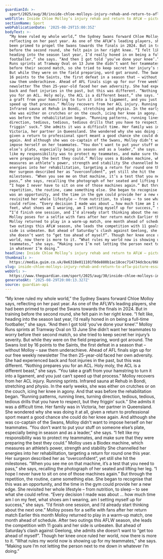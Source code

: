 ```yaml
---
guardianId: >-
  sport/2025/aug/30/inside-chloe-molloys-injury-rehab-and-return-to-aflw-picture-essay
webTitle: Inside Chloe Molloy’s injury rehab and return to AFLW – picture essay
sectionName: Sport
webPublicationDate: '2025-08-29T15:00:35Z'
bodyText: >-
  “My knee ruled my whole world,” the Sydney Swans forward Chloe Molloy says,
  reflecting on her past year. As one of the AFLW’s leading players, she had
  been primed to propel the Swans towards the finals in 2024. But in training
  before the second round, she felt pain in her right knee. “I felt like,
  heading into the season last year, I’d really honed in on being a full-time
  footballer,” she says. “And then I got told ‘you’ve done your knee’.” Molloy
  Runs sprints at Tramway Oval on 13 June She didn’t want her teammates to worry
  before their second match, so she tried to keep secret her injury’s severity.
  But while they were on the field preparing, word got around. The Swans lost by
  16 points to the Saints, the first defeat in a season that – without Molloy –
  saw them underachieve. Ahead of AFL finals sign up for our free weekly
  newsletter The then 25-year-old faced her own adversity. She had experienced
  back and foot injuries in the past, but this was different. “Nothing prepares
  you for an ACL. Holy moly, the ACL is a different beast,” she says. “You take
  a graft from your hamstring to turn it into a ligament, and you just can’t
  speed up that process.” Molloy recovers from her ACL injury. Running sprints.
  Infrared sauna at Rehub in Bondi, stretching and physio. In the early weeks,
  she was either on crutches or on the couch, icing her knee in agony. And that
  was before the rehabilitation began. “Running patterns, running lines, turning
  direction, tedious, tedious, tedious drills that you have to respect, but they
  friggin’ suck.” She admits it was a difficult time. Her family was in
  Victoria, her partner in Queensland. She wondered why she was doing it at all,
  given a return to professional sport meant a good chance she could do her knee
  again. And although she was co-captain of the Swans, Molloy didn’t want to
  impose herself on her teammates. “You don’t want to put your stuff on someone
  else’s plate, especially being in season and as a leader,” she says. “I felt
  like my responsibility was to protect my teammates, and make sure that they
  were preparing the best they could.” Molloy uses a Biodex machine, which
  measures an athlete’s power, strength and stability She channelled her
  energies into her rehabilitation, targeting a return for round one this year.
  Her surgeon described her as “overconfident”, yet still she hit the
  milestones. “When you see me on that machine, it’s a test that you need to
  pass,” she says, recalling the photograph of her seated and lifting her leg.
  “I hope I never have to sit on one of those machines again.” But through the
  repetition, the routine, came something else. She began to recognise that this
  was an opportunity, and the time in the gym could provide her a new edge. She
  revisited her whole lifestyle – from nutrition, to sleep – to see what she
  could refine. “Every decision I made was about … how much time am I on my
  feet, what shoes am I wearing, am I setting myself up for success,” she says.
  “I’d finish one session, and I’d already start thinking about the next one.”
  Molloy poses for a selfie with fans after her return match Earlier this month
  Molloy returned to play in a warm-up match, one month ahead of schedule. After
  two outings this AFLW season, she leads the competition with 11 goals and her
  side is unbeaten. But ahead of Saturday’s clash against Geelong, she admits
  she doesn’t want to “get too ahead of myself”. Though her knee once ruled her
  world, now there is more to it. “What rules my world now is showing up for my
  teammates,” she says. “Making sure I’m not letting the person next to me down
  in whatever I’m doing.”
headline: Inside Chloe Molloy’s injury rehab and return to AFLW – picture essay
thumbnail: >-
  https://media.guim.co.uk/8e6318e011101f0de880b1ac18cec714734dcbce/868_110_4355_3486/500.jpg
slug: inside-chloe-molloys-injury-rehab-and-return-to-aflw-picture-essay
webUrl: >-
  https://www.theguardian.com/sport/2025/aug/30/inside-chloe-molloys-injury-rehab-and-return-to-aflw-picture-essay
generatedAt: '2025-08-29T20:00:13.327Z'
source: guardian-api
---
```

“My knee ruled my whole world,” the Sydney Swans forward Chloe Molloy says, reflecting on her past year. As one of the AFLW’s leading players, she had been primed to propel the Swans towards the finals in 2024. But in training before the second round, she felt pain in her right knee. “I felt like, heading into the season last year, I’d really honed in on being a full-time footballer,” she says. “And then I got told ‘you’ve done your knee’.” Molloy Runs sprints at Tramway Oval on 13 June She didn’t want her teammates to worry before their second match, so she tried to keep secret her injury’s severity. But while they were on the field preparing, word got around. The Swans lost by 16 points to the Saints, the first defeat in a season that – without Molloy – saw them underachieve. Ahead of AFL finals sign up for our free weekly newsletter The then 25-year-old faced her own adversity. She had experienced back and foot injuries in the past, but this was different. “Nothing prepares you for an ACL. Holy moly, the ACL is a different beast,” she says. “You take a graft from your hamstring to turn it into a ligament, and you just can’t speed up that process.” Molloy recovers from her ACL injury. Running sprints. Infrared sauna at Rehub in Bondi, stretching and physio. In the early weeks, she was either on crutches or on the couch, icing her knee in agony. And that was before the rehabilitation began. “Running patterns, running lines, turning direction, tedious, tedious, tedious drills that you have to respect, but they friggin’ suck.” She admits it was a difficult time. Her family was in Victoria, her partner in Queensland. She wondered why she was doing it at all, given a return to professional sport meant a good chance she could do her knee again. And although she was co-captain of the Swans, Molloy didn’t want to impose herself on her teammates. “You don’t want to put your stuff on someone else’s plate, especially being in season and as a leader,” she says. “I felt like my responsibility was to protect my teammates, and make sure that they were preparing the best they could.” Molloy uses a Biodex machine, which measures an athlete’s power, strength and stability She channelled her energies into her rehabilitation, targeting a return for round one this year. Her surgeon described her as “overconfident”, yet still she hit the milestones. “When you see me on that machine, it’s a test that you need to pass,” she says, recalling the photograph of her seated and lifting her leg. “I hope I never have to sit on one of those machines again.” But through the repetition, the routine, came something else. She began to recognise that this was an opportunity, and the time in the gym could provide her a new edge. She revisited her whole lifestyle – from nutrition, to sleep – to see what she could refine. “Every decision I made was about … how much time am I on my feet, what shoes am I wearing, am I setting myself up for success,” she says. “I’d finish one session, and I’d already start thinking about the next one.” Molloy poses for a selfie with fans after her return match Earlier this month Molloy returned to play in a warm-up match, one month ahead of schedule. After two outings this AFLW season, she leads the competition with 11 goals and her side is unbeaten. But ahead of Saturday’s clash against Geelong, she admits she doesn’t want to “get too ahead of myself”. Though her knee once ruled her world, now there is more to it. “What rules my world now is showing up for my teammates,” she says. “Making sure I’m not letting the person next to me down in whatever I’m doing.”
